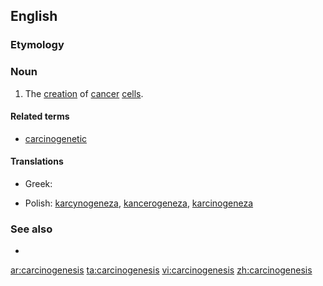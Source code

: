 ==English==

===Etymology===
{{confix|carcino|genesis}}

===Noun===
{{en-noun|carcinogeneses|-}}

#{{pathology}} The [[creation]] of [[cancer]] [[cell]]s.

====Related terms====
*[[carcinogenetic]]

====Translations====
{{trans-top|the creation of cancer cells}}
* Greek: {{t|el|καρκινογένεση|f|tr=karkinogénesi}}
{{trans-mid}}
* Polish: [[karcynogeneza]], [[kancerogeneza]], [[karcinogeneza]] {{f}}
{{trans-bottom}}

===See also===
* {{pedia}}
[[ar:carcinogenesis]]
[[ta:carcinogenesis]]
[[vi:carcinogenesis]]
[[zh:carcinogenesis]]